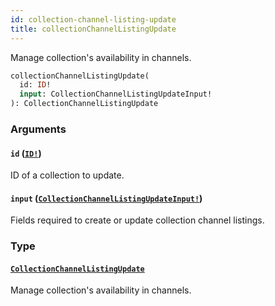 ```yaml
---
id: collection-channel-listing-update
title: collectionChannelListingUpdate
---
```


Manage collection's availability in channels.

```graphql
collectionChannelListingUpdate(
  id: ID!
  input: CollectionChannelListingUpdateInput!
): CollectionChannelListingUpdate

```

### Arguments

#### `id` ([`ID!`](/docs/developer/api-reference/scalars/id))

ID of a collection to update.

#### `input` ([`CollectionChannelListingUpdateInput!`](/docs/developer/api-reference/inputs/collection-channel-listing-update-input))

Fields required to create or update collection channel listings.

### Type

#### [`CollectionChannelListingUpdate`](/docs/developer/api-reference/objects/collection-channel-listing-update)

Manage collection's availability in channels.
